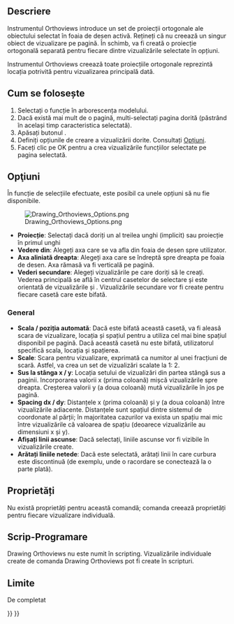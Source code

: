 <languages/>
{{docnav|[[Drawing_Openbrowser|Open Browser]]|[[Drawing_Symbol|Symbol]]|[[Drawing_Workbench|Drawing Workbench]]|IconL=Drawing_Openbrowser.png|IconC=Workbench_Drawing.svg|IconR=Drawing_Symbol.png}}

<span id="Description"></span>
==Descriere==

{{GuiCommand|Name=Drawing Orthoviews|Workbenches=[[Drawing Workbench|Drawing]], Complete|MenuLocation=Drawing → Insert orthographic views|Shortcut=none|SeeAlso=[[Drawing Landscape A3|Drawing Landscape A3]]}}


Instrumentul Orthoviews introduce un set de proiecții ortogonale ale obiectului selectat în foaia de desen activă. Rețineți că nu creează un singur obiect de vizualizare pe pagină. În schimb, va fi creată o proiecție ortogonală separată pentru fiecare dintre vizualizările selectate în opțiuni.

Instrumentul Orthoviews creează toate proiecțiile ortogonale reprezintă locația potrivită pentru vizualizarea principală dată.

<span id="Usage"></span>
<div class="mw-translate-fuzzy">
== Cum se folosește ==
</div> 

# Selectați o funcție în arborescența modelului.
# Dacă există mai mult de o pagină, multi-selectați pagina dorită (păstrând în același timp caracteristica selectată).
# Apăsați butonul {{KEY|[[Image:Drawing_Orthoviews.png|16px]] [[Drawing_Orthoviews|Insert orthographic views]]}}.
# Definiți opțiunile de creare a vizualizării dorite. Consultați [[#Opțiuni | Opțiuni]].
# Faceți clic pe OK pentru a crea vizualizările funcțiilor selectate pe pagina selectată.

<span id="Options"></span>
== Opţiuni == 

În funcție de selecțiile efectuate, este posibil ca unele opțiuni să nu fie disponibile.

[[File:Drawing_Orthoviews_Options.png|left|frame]]
* '''Proiecție''': Selectați dacă doriți un al treilea unghi (implicit) sau proiecție în primul unghi
* '''Vedere din''': Alegeți axa care se va afla din foaia de desen spre utilizator.
* '''Axa aliniată dreapta''': Alegeți axa care se îndreptă spre dreapta pe foaia de desen. Axa rămasă va fi verticală pe pagină.
* '''Vederi secundare''': Alegeți vizualizările pe care doriți să le creați. Vederea principală se află în centrul casetelor de selectare și este orientată de vizualizările{{Variable|View from}} și {{Variable|Axis aligned right}}. Vizualizările secundare vor fi create pentru fiecare casetă care este bifată.

===General===

<div class="mw-translate-fuzzy">
* '''Scala / poziția automată''': Dacă este bifată această casetă, va fi aleasă scara de vizualizare, locația și spațiul pentru a utiliza cel mai bine spațiul disponibil pe pagină. Dacă această casetă nu este bifată, utilizatorul specifică scala, locația și spațierea.
* '''Scale''': Scara pentru vizualizare, exprimată ca numitor al unei fracțiuni de scară. Astfel, {{SystemInput | 2 |}} va crea un set de vizualizări scalate la 1: 2.
* '''Sus la stânga x / y''': Locația setului de vizualizări din partea stângă sus a paginii. Incorporarea valorii x (prima coloană) mișcă vizualizările spre dreapta. Creșterea valorii y (a doua coloană) mută vizualizările în jos pe pagină.
* '''Spacing dx / dy''': Distanțele x (prima coloană) și y (a doua coloană) între vizualizările adiacente. Distanțele sunt spațiul dintre sistemul de coordonate al părții; în majoritatea cazurilor va exista un spațiu mai mic între vizualizările că valoarea de spațiu (deoarece vizualizările au dimensiuni x și y).
* '''Afișați linii ascunse''': Dacă selectați, liniile ascunse vor fi vizibile în vizualizările create.
* '''Arătați liniile netede''': Dacă este selectată, arătați linii în care curbura este discontinuă (de exemplu, unde o racordare se conectează la o parte plată).
</div>

<span id="Properties"></span>
==Proprietăți== 

Nu există proprietăți pentru această comandă; comanda creează proprietăți pentru fiecare vizualizare individuală.

<span id="Scripting"></span>
== Scrip-Programare == 

Drawing Orthoviews nu este numit în scripting. Vizualizările individuale create de comanda Drawing Orthoviews pot fi create în scripturi.

<span id="Limitations"></span>
==Limite== 

De completat 


{{docnav|[[Drawing_Openbrowser|Open Browser]]|[[Drawing_Symbol|Symbol]]|[[Drawing_Workbench|Drawing Workbench]]|IconL=Drawing_Openbrowser.png|IconC=Workbench_Drawing.svg|IconR=Drawing_Symbol.png}}

{{Drawing Tools navi{{#translation:}}}}
{{Userdocnavi{{#translation:}}}}